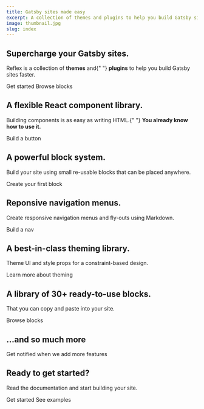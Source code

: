 ```yaml
---
title: Gatsby sites made easy
excerpt: A collection of themes and plugins to help you build Gatsby sites faster.
image: thumbnail.jpg
slug: index
---
```


<Section py="4|8|12|20">
  <Container>
    <Div textAlign="center|left" maxW="850px">
      <H1
        m="0"
        fontWeight="extrabold"
        fontSize="2.4rem|4.2rem|6rem"
        lineHeight="tight"
      >
        <Span color="primary">Supercharge</Span> your Gatsby sites.
      </H1>
      <P fontSize="lg|2xl" maxW="500px">
        Reflex is a collection of <Strong>themes</Strong> and{" "}
        <Strong>plugins</Strong> to help you build Gatsby sites faster.
      </P>
      <Grid d="inline-grid" mt="2" gap="4" col="2">
        <ButtonLink href="/docs" variant="primary">
          Get started
          <Icon name="arrow-right" ml="2" />
        </ButtonLink>
        <ButtonLink href="/library/blocks" variant="secondary">
          Browse blocks
        </ButtonLink>
      </Grid>
    </Div>
    <Block src="video" url="reflexjs.mp4" play={false} />
  </Container>
</Section>

<Section py="10|12|14|18">
  <Container>
    <Div maxW="640px" position="relative" textAlign="center|left">
      <H2 m="0" fontWeight="extrabold" fontSize="2.4rem|4.2rem">
        A flexible React <Link to="/docs/components">component</Link> library.
      </H2>
      <P fontSize="xl|2xl">
        Building components is as easy as writing HTML.{" "}
        <Strong>You already know how to use it.</Strong>
      </P>
      <Link
        href="/docs/components"
        fontSize="xl"
        color="text"
        fontWeight="semibold"
      >
        Build a button
        <Icon name="arrow-right" ml="2" />
      </Link>
    </Div>
    <Block src="video" url="01-reflexjs-components.mp4" />
  </Container>
</Section>

<Section py="10|12|14|18">
  <Container>
    <Div maxW="500px" position="relative" textAlign="center|left">
      <H2 m="0" fontWeight="extrabold" fontSize="2.4rem|4.2rem">
        A powerful <Link to="/docs/blocks">block</Link> system.
      </H2>
      <P fontSize="xl|2xl">
        Build your site using small re-usable blocks that can be placed
        anywhere.
      </P>
      <Link
        href="/docs/blocks"
        fontSize="xl"
        color="text"
        fontWeight="semibold"
      >
        Create your first block
        <Icon name="arrow-right" ml="2" />
      </Link>
    </Div>
    <Block src="video" url="02-reflexjs-blocks.mp4" />
  </Container>
</Section>

<Section py="10|12|14|18">
  <Container>
    <Div maxW="650px" position="relative" textAlign="center|left">
      <H2 m="0" fontWeight="extrabold" fontSize="2.4rem|4.2rem">
        Reponsive <Link to="/docs/navs">navigation</Link> menus.
      </H2>
      <P fontSize="xl|2xl">
        Create responsive navigation menus and fly-outs using Markdown.
      </P>
      <Link href="/docs/navs" fontSize="xl" color="text" fontWeight="semibold">
        Build a nav
        <Icon name="arrow-right" ml="2" />
      </Link>
    </Div>
    <Block src="video" url="03-reflexjs-nav.mp4" />
  </Container>
</Section>

<Section py="10|12|14|18">
  <Container>
    <Div maxW="680px" position="relative" textAlign="center|left">
      <H2 m="0" fontWeight="extrabold" fontSize="2.4rem|4.2rem">
        A best-in-class <Link to="/docs/theming">theming</Link> library.
      </H2>
      <P fontSize="xl|2xl">
        Theme UI and style props for a constraint-based design.
      </P>
      <Link
        href="/docs/theming"
        fontSize="xl"
        color="text"
        fontWeight="semibold"
      >
        Learn more about theming
        <Icon name="arrow-right" ml="2" />
      </Link>
    </Div>
    <Block src="video" url="04-reflexjs-theme.mp4" />
  </Container>
</Section>

<Section py="10|12|14|18">
  <Container>
    <Div maxW="680px" position="relative" textAlign="center|left">
      <H2 m="0" fontWeight="extrabold" fontSize="2.4rem|4.2rem">
        A library of <Link to="/library/blocks">30+ ready-to-use</Link> blocks.
      </H2>
      <P fontSize="xl|2xl">That you can copy and paste into your site.</P>
      <Link
        href="/library/blocks"
        fontSize="xl"
        color="text"
        fontWeight="semibold"
      >
        Browse blocks
        <Icon name="arrow-right" ml="2" />
      </Link>
    </Div>
    <Div
      w="full"
      bg="black"
      boxShadow="3xl"
      mt="10|20"
      rounded="2xl"
      overflow="hidden"
      borderWidth="5px"
      borderTopWidth="10px"
      borderBottomWidth="10px"
      borderColor="black"
      bg="black"
      position="relative"
      h="225|425|425|600"
    >
      <Div
        backgroundImage="url('reflexjs-blocks.png')"
        backgroundSize="100%"
        animation="slide 20s linear infinite"
        backgroundRepeat="repeat-y"
        w="100%"
        h="2400px"
      ></Div>
    </Div>
  </Container>
</Section>

<Section py="10|12|14|18">
  <Container>
    <Div maxW="680px" position="relative" textAlign="center|left">
      <H2 mt="0" fontWeight="extrabold" fontSize="2.4rem|4.2rem">
        ...and so <Link to="/library/pages">much more</Link>
      </H2>
    </Div>
    <Grid col="1|2|2|4" gap="4|4|6">
      <Block
        src="feature"
        title="Landing pages"
        text="Build beautiful landing pages."
      />
      <Block
        src="feature"
        title="Blogs"
        text="Customizable multi-user blogs."
      />
      <Block
        src="feature"
        title="Podcasts"
        icon="circle"
        iconColor="text"
        text="Instant podcast page from your feed."
      />
      <Block
        src="feature"
        icon="circle"
        iconColor="text"
        title="Photography"
        text="Photo galleries and slideshows."
      />
      <Block
        src="feature"
        title="SEO"
        text="Open Graph and Twitter metatags out of the box."
      />
      <Block
        src="feature"
        icon="check-circle"
        title="Dark mode"
        text="All blocks and components have light and dark modes."
      />
      <Block
        src="feature"
        title="Code Highligting"
        text="Support for multiple themes with Prism."
      />
      <Block
        src="feature"
        title="Mega menu"
        text="Easy responsive mega menus."
      />
    </Grid>
    <Div textAlign="center|left">
      <Link
        href="https://twitter.com/arshadcn"
        color="text"
        rel="noreferrer"
        fontWeight="semibold"
        mt="6"
        target="_blank"
      >
        <Icon name="twitter" mr="2" />
        Get notified when we add more features
      </Link>
    </Div>
  </Container>
</Section>

<Section py="10|12|14|18">
  <Container>
    <Div maxW="680px" position="relative" textAlign="center|left">
      <H2 m="0" fontWeight="extrabold" fontSize="2.4rem|4.2rem">
        Ready to get <Link to="/learn">started</Link>?
      </H2>
      <P fontSize="xl|2xl">
        Read the documentation and start building your site.
      </P>
      <Grid d="inline-grid" mt="2" gap="4" col="2">
        <ButtonLink href="/docs" variant="primary">
          Get started
          <Icon name="arrow-right" ml="2" />
        </ButtonLink>
        <ButtonLink href="/library/pages" variant="secondary">
          See examples
        </ButtonLink>
      </Grid>
    </Div>
  </Container>
</Section>
